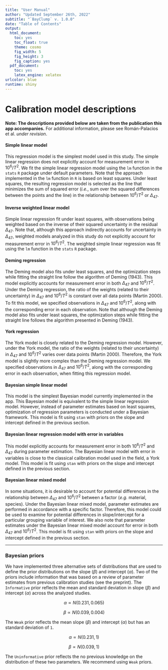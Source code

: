 ```yaml
---
title: "User Manual"
author: "Updated September 26th, 2022"
subtitle: "`BayClump` v. 1.0.0"
date: "Table of Contents"
output:
  html_document: 
    toc: yes
    toc_float: true
    theme: cosmo
    fig_width: 5
    fig_height: 3
    fig_caption: yes
  pdf_document:
    toc: yes
    latex_engine: xelatex
urlcolor: blue
runtime: shiny
---
```


# Calibration model descriptions  

**Note: The descriptions provided below are taken from the publication this app accompanies.** For additional information, please see Román-Palacios et al. *under revision*.  

#### Simple linear model  

This regression model is the simplest model used in this study. The simple linear regression does not explicitly account for measurement error in $10^6/T^2$. We fit the simple linear regression model using the `lm` function in the `stats` `R` package under default parameters. Note that the approach implemented in the `lm` function in `R` is based on least squares. Under least squares, the resulting regression model is selected as the line that minimizes the sum of squared error (*i.e.*, sum over the squared differences between the points and the line) in the relationship between $10^6/T^2$ or $Δ_{47}$.  

#### Inverse weighted linear model  

Simple linear regression fit under least squares, with observations being weighted based on the inverse of their squared uncertainty in the residual $Δ_{47}$. Note that, although this approach indirectly accounts for uncertainty in $Δ_{47}$, weighted models analyzed in this study do not explicitly account for measurement error in $10^6/T^2$. The weighted simple linear regression was fit using the `lm` function in the `stats` `R` package.   

#### Deming regression  

The Deming model also fits under least squares, and the optimization steps while fitting the straight line follow the algorithm of Deming (1943). This model explicitly accounts for measurement error in both $Δ_{47}$ and $10^6/T^2$. Under the Deming regression, the ratio of the weights (related to their uncertainty) in $Δ_{47}$ and $10^6/T^2$ is constant over all data points (Martin 2000). To fit this model, we specified observations in $Δ_{47}$ and $10^6/T^2$, along with the corresponding error in each observation. Note that although the Deming model also fits under least squares, the optimization steps while fitting the straight line follows the algorithm presented in Deming (1943).  

#### York regression  

The York model is closely related to the Deming regression model. However, under the York model, the ratio of the weights (related to their uncertainty) in $Δ_{47}$ and $10^6/T^2$ varies over data points (Martin 2000). Therefore, the York model is slightly more complex than the Deming regression model. We specified observations in $Δ_{47}$ and $10^6/T^2$, along with the corresponding error in each observation, when fitting this regression model.  

#### Bayesian simple linear model  

This model is the simplest Bayesian model currently implemented in the app. This Bayesian model is equivalent to the simple linear regression model. However, instead of parameter estimates based on least squares, optimization of regression parameters is conducted under a Bayesian framework. This model is fit using `stan` with priors on the slope and intercept defined in the previous section.  

#### Bayesian linear regression model with error in variables  

This model explicitly accounts for measurement error in both $10^6/T^2$ and $Δ_{47}$ during parameter estimation. The Bayesian linear model with error in variables is close to the classical calibration model used in the field, a York model. This model is fit using `stan` with priors on the slope and intercept defined in the previous section.  

#### Bayesian linear mixed model  

In some situations, it is desirable to account for potential differences in the relationship between $Δ_{47}$ and $10^6/T^2$ between a factor (*e.g.* material, species). Under the Bayesian linear mixed model, parameter estimates are performed in accordance with a specific factor. Therefore, this model could be used to examine for potential differences in slope/intercept for a particular grouping variable of interest. We also note that parameter estimates under the Bayesian linear mixed model account for error in both $Δ_{47}$ and $10^6/T^2$. This model is fit using `stan` with priors on the slope and intercept defined in the previous section.  

<hr />  



### Bayesian priors

We have implemented three alternative sets of distributions that are used to define the prior distributions on the slope ($\beta$) and intercept ($\alpha$). Two of the priors include information that was based on a review of parameter estimates from previous calibration studies (see the preprint). The `Informative` prior reflects the mean and standard deviation in slope ($\beta$) and intercept ($\alpha$) across the analyzed studies.

$$
\alpha \propto N(0.231, 0.065)
$$

$$
\beta \propto N(0.039,0.004)
$$


The `Weak` prior reflects the mean slope ($\beta$) and intercept ($\alpha$) but has an standard deviation of `1`.


$$
\alpha \propto N(0.231, 1)
$$

$$
\beta \propto N(0.039, 1)
$$


The `Uninformative` prior reflects the no previous knowledge on the distribution of these two parameters. We recommend using `Weak` priors.


